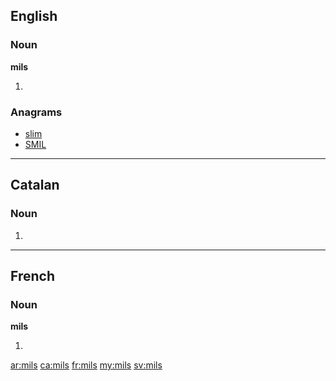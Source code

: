 ==English==

===Noun===
'''mils'''

# {{plural of|[[mil]]}}

===Anagrams===
* [[slim#English|slim]]
* [[SMIL#English|SMIL]]

----

==Catalan==

===Noun===
{{ca-noun-form|m|p}}

# {{ca-plural of|mil}}

----

==French==

===Noun===
'''mils''' {{m}}

# {{plural of|[[mil]]|lang=fr}}

[[ar:mils]]
[[ca:mils]]
[[fr:mils]]
[[my:mils]]
[[sv:mils]]